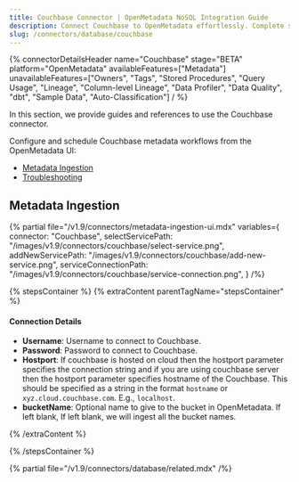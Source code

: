 ```yaml
---
title: Couchbase Connector | OpenMetadata NoSQL Integration Guide
description: Connect Couchbase to OpenMetadata effortlessly. Complete setup guide, configuration steps, and metadata extraction for your NoSQL database connector.
slug: /connectors/database/couchbase
---
```







{% connectorDetailsHeader
name="Couchbase"
stage="BETA"
platform="OpenMetadata"
availableFeatures=["Metadata"]
unavailableFeatures=["Owners", "Tags", "Stored Procedures", "Query Usage", "Lineage", "Column-level Lineage", "Data Profiler", "Data Quality", "dbt", "Sample Data", "Auto-Classification"]
/ %}


In this section, we provide guides and references to use the Couchbase connector.

Configure and schedule Couchbase metadata workflows from the OpenMetadata UI:

- [Metadata Ingestion](#metadata-ingestion)
- [Troubleshooting](/connectors/database/couchbase/troubleshooting)

<IngestionModeTiles yamlPath="/snippets/connectors/database/couchbase/yaml" />

## Metadata Ingestion

{% partial 
  file="/v1.9/connectors/metadata-ingestion-ui.mdx" 
  variables={
    connector: "Couchbase", 
    selectServicePath: "/images/v1.9/connectors/couchbase/select-service.png",
    addNewServicePath: "/images/v1.9/connectors/couchbase/add-new-service.png",
    serviceConnectionPath: "/images/v1.9/connectors/couchbase/service-connection.png",
} 
/%}

{% stepsContainer %}
{% extraContent parentTagName="stepsContainer" %}

#### Connection Details

- **Username**: Username to connect to Couchbase.
- **Password**: Password to connect to Couchbase.
- **Hostport**: If couchbase is hosted on cloud then the hostport parameter specifies the connection string and if you are using couchbase server then the hostport parameter specifies hostname of the Couchbase. This should be specified as a string in the format `hostname` or `xyz.cloud.couchbase.com`. E.g., `localhost`.
- **bucketName**: Optional name to give to the bucket in OpenMetadata. If left blank, If left blank, we will ingest all the bucket names.

<AdvancedConfiguration />

{% /extraContent %}

<TestConnection />

<ConfigureIngestion />

<IngestionScheduleAndDeploy />

{% /stepsContainer %}

{% partial file="/v1.9/connectors/database/related.mdx" /%}
